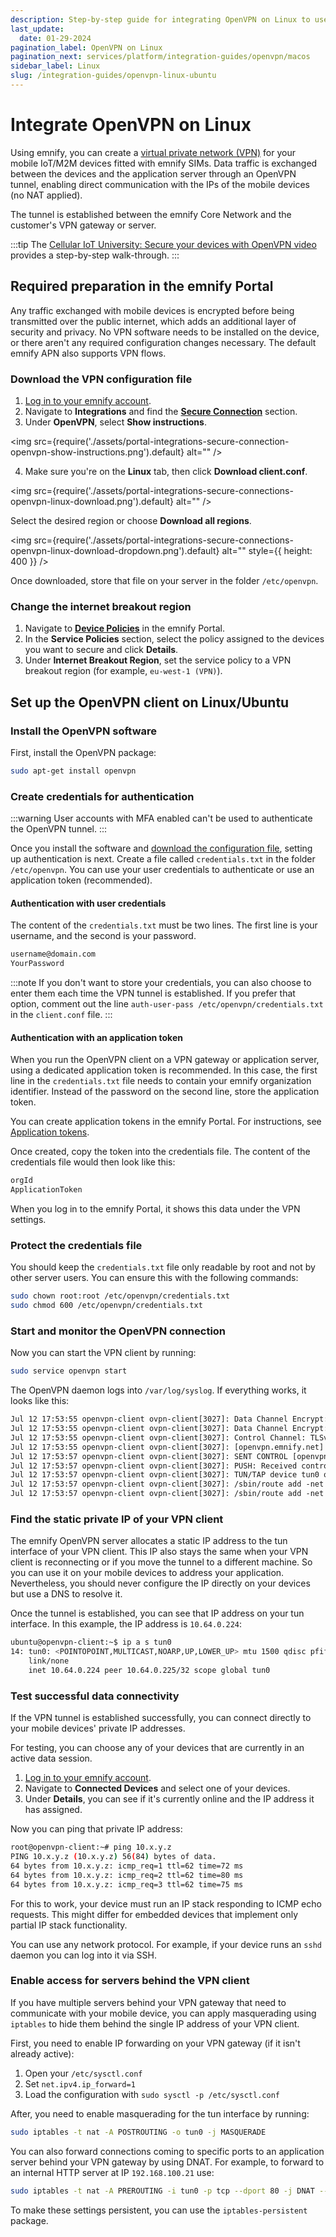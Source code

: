 ```yaml
---
description: Step-by-step guide for integrating OpenVPN on Linux to use on devices with emnify eSIMs.
last_update: 
  date: 01-29-2024
pagination_label: OpenVPN on Linux
pagination_next: services/platform/integration-guides/openvpn/macos
sidebar_label: Linux
slug: /integration-guides/openvpn-linux-ubuntu
---
```


# Integrate OpenVPN on Linux

Using emnify, you can create a [virtual private network (VPN)](/glossary#vpn) for your mobile IoT/M2M devices fitted with emnify SIMs.
Data traffic is exchanged between the devices and the application server through an OpenVPN tunnel, enabling direct communication with the IPs of the mobile devices (no NAT applied).

The tunnel is established between the emnify Core Network and the customer's VPN gateway or server.

:::tip
The [Cellular IoT University: Secure your devices with OpenVPN video](https://www.youtube.com/watch?v=yt44fJpfkQ4) provides a step-by-step walk-through.
:::

## Required preparation in the emnify Portal

Any traffic exchanged with mobile devices is encrypted before being transmitted over the public internet, which adds an additional layer of security and privacy.
No VPN software needs to be installed on the device, or there aren't any required configuration changes necessary.
The default emnify APN also supports VPN flows.

### Download the VPN configuration file

1. [Log in to your emnify account](https://portal.emnify.com/sign).
2. Navigate to **Integrations** and find the [**Secure Connection**](https://portal.emnify.com/integrations#secure-connection) section.
3. Under **OpenVPN**, select **Show instructions**.

<img
  src={require('./assets/portal-integrations-secure-connection-openvpn-show-instructions.png').default}
  alt=""
/>

4. Make sure you're on the **Linux** tab, then click **Download client.conf**.

<img
  src={require('./assets/portal-integrations-secure-connections-openvpn-linux-download.png').default}
  alt=""
/>

Select the desired region or choose **Download all regions**.

<img
  src={require('./assets/portal-integrations-secure-connections-openvpn-linux-download-dropdown.png').default}
  alt=""
  style={{ height: 400 }}
/>

Once downloaded, store that file on your server in the folder `/etc/openvpn`.

### Change the internet breakout region

1. Navigate to [**Device Policies**](https://portal.emnify.com/device-policies) in the emnify Portal.
1. In the **Service Policies** section, select the policy assigned to the devices you want to secure and click **Details**.
1. Under **Internet Breakout Region**, set the service policy to a VPN breakout region (for example, `eu-west-1 (VPN)`).

## Set up the OpenVPN client on Linux/Ubuntu

### Install the OpenVPN software

First, install the OpenVPN package:

```bash
sudo apt-get install openvpn
```

### Create credentials for authentication

:::warning
User accounts with MFA enabled can't be used to authenticate the OpenVPN tunnel.
:::

Once you install the software and [download the configuration file](#download-the-vpn-configuration-file), setting up authentication is next.
Create a file called `credentials.txt` in the folder `/etc/openvpn`.
You can use your user credentials to authenticate or use an application token (recommended).

#### Authentication with user credentials

The content of the `credentials.txt` must be two lines.
The first line is your username, and the second is your password.

```txt
username@domain.com
YourPassword
```

:::note
If you don't want to store your credentials, you can also choose to enter them each time the VPN tunnel is established.
If you prefer that option, comment out the line `auth-user-pass /etc/openvpn/credentials.txt` in the `client.conf` file.
:::

#### Authentication with an application token

When you run the OpenVPN client on a VPN gateway or application server, using a dedicated application token is recommended.
In this case, the first line in the `credentials.txt` file needs to contain your emnify organization identifier. Instead of the password on the second line, store the application token.

You can create application tokens in the emnify Portal.
For instructions, see [Application tokens](/portal/application-tokens).

Once created, copy the token into the credentials file.
The content of the credentials file would then look like this:

```txt
orgId
ApplicationToken
```

When you log in to the emnify Portal, it shows this data under the VPN settings.

### Protect the credentials file

You should keep the `credentials.txt` file only readable by root and not by other server users.
You can ensure this with the following commands:

```bash
sudo chown root:root /etc/openvpn/credentials.txt
sudo chmod 600 /etc/openvpn/credentials.txt
```

### Start and monitor the OpenVPN connection

Now you can start the VPN client by running:

```bash
sudo service openvpn start
```

The OpenVPN daemon logs into `/var/log/syslog`.
If everything works, it looks like this:

```txt
Jul 12 17:53:55 openvpn-client ovpn-client[3027]: Data Channel Encrypt: Cipher 'BF-CBC' initialized with 128 bit key
Jul 12 17:53:55 openvpn-client ovpn-client[3027]: Data Channel Encrypt: Using 160 bit message hash 'SHA1' for HMAC authentication
Jul 12 17:53:55 openvpn-client ovpn-client[3027]: Control Channel: TLSv1, cipher TLSv1/SSLv3 DHE-RSA-AES256-SHA, 2048 bit RSA
Jul 12 17:53:55 openvpn-client ovpn-client[3027]: [openvpn.emnify.net] Peer Connection Initiated with [AF_INET]52.209.x.y:1194
Jul 12 17:53:57 openvpn-client ovpn-client[3027]: SENT CONTROL [openvpn.emnify.net]: 'PUSH_REQUEST' (status=1)
Jul 12 17:53:57 openvpn-client ovpn-client[3027]: PUSH: Received control message: 'PUSH_REPLY,route 10.64.0.1,topology net30,ping 1,ping-restart 5,route 10.x.y.z 255.255.128.0,ifconfig 10.64.0.224 10.64.0.225'
Jul 12 17:53:57 openvpn-client ovpn-client[3027]: TUN/TAP device tun0 opened
Jul 12 17:53:57 openvpn-client ovpn-client[3027]: /sbin/route add -net 10.64.0.1 netmask 255.255.255.255 gw 10.64.0.225
Jul 12 17:53:57 openvpn-client ovpn-client[3027]: /sbin/route add -net 10.x.y.z netmask 255.255.128.0 gw 10.64.0.225
```

### Find the static private IP of your VPN client

The emnify OpenVPN server allocates a static IP address to the tun interface of your VPN client.
This IP also stays the same when your VPN client is reconnecting or if you move the tunnel to a different machine.
So you can use it on your mobile devices to address your application.
Nevertheless, you should never configure the IP directly on your devices but use a DNS to resolve it.

Once the tunnel is established, you can see that IP address on your tun interface.
In this example, the IP address is `10.64.0.224`:

```bash
ubuntu@openvpn-client:~$ ip a s tun0
14: tun0: <POINTOPOINT,MULTICAST,NOARP,UP,LOWER_UP> mtu 1500 qdisc pfifo_fast state UNKNOWN qlen 100
    link/none 
    inet 10.64.0.224 peer 10.64.0.225/32 scope global tun0
```

### Test successful data connectivity

If the VPN tunnel is established successfully, you can connect directly to your mobile devices' private IP addresses.

For testing, you can choose any of your devices that are currently in an active data session.

1. [Log in to your emnify account](https://portal.emnify.com/sign).
1. Navigate to **Connected Devices** and select one of your devices.
1. Under **Details**, you can see if it's currently online and the IP address it has assigned.

Now you can ping that private IP address:

```bash
root@openvpn-client:~# ping 10.x.y.z
PING 10.x.y.z (10.x.y.z) 56(84) bytes of data.
64 bytes from 10.x.y.z: icmp_req=1 ttl=62 time=72 ms
64 bytes from 10.x.y.z: icmp_req=2 ttl=62 time=80 ms
64 bytes from 10.x.y.z: icmp_req=3 ttl=62 time=75 ms
```

For this to work, your device must run an IP stack responding to ICMP echo requests.
This might differ for embedded devices that implement only partial IP stack functionality.

You can use any network protocol.
For example, if your device runs an `sshd` daemon you can log into it via SSH.

### Enable access for servers behind the VPN client

If you have multiple servers behind your VPN gateway that need to communicate with your mobile device, you can apply masquerading using `iptables` to hide them behind the single IP address of your VPN client.

First, you need to enable IP forwarding on your VPN gateway (if it isn't already active):

1. Open your `/etc/sysctl.conf`
1. Set `net.ipv4.ip_forward=1`
1. Load the configuration with `sudo sysctl -p /etc/sysctl.conf`

After, you need to enable masquerading for the tun interface by running:

```bash
sudo iptables -t nat -A POSTROUTING -o tun0 -j MASQUERADE
```

You can also forward connections coming to specific ports to an application server behind your VPN gateway by using DNAT.
For example, to forward to an internal HTTP server at IP `192.168.100.21` use:

```bash
sudo iptables -t nat -A PREROUTING -i tun0 -p tcp --dport 80 -j DNAT --to-destination 192.168.100.21
```

To make these settings persistent, you can use the `iptables-persistent` package.
